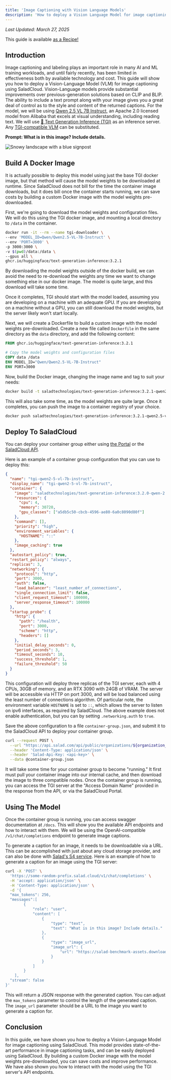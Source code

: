 ```yaml
---
title: 'Image Captioning with Vision Language Models'
description: 'How to deploy a Vision Language Model for image captioning using SaladCloud'
---
```


_Last Updated: March 27, 2025_

<Tip> This guide is available [as a Recipe!](/container-engine/reference/recipes/tgi) </Tip>

## Introduction

Image captioning and labeling plays an important role in many AI and ML training workloads, and until fairly recently,
has been limited in effectiveness both by available technology and cost. This guide will show you how to deploy a
Vision-Language Model (VLM) for image captioning using SaladCloud. Vision-Language models provide substantial
improvements over previous-generation solutions based on CLIP and BLIP. The ability to include a text prompt along with
your image gives you a great deal of control as to the style and content of the returned captions. For the model, we
will be using [Qwen 2.5 VL 7B Instruct](https://huggingface.co/Qwen/Qwen2.5-VL-7B-Instruct), an Apache 2.0 licensed
model from Alibaba that excels at visual understanding, including reading text. We will use
[🤗 Text Generation Inference (TGI)](https://huggingface.co/docs/text-generation-inference/index) as an inference
server. Any [TGI-compatible VLM](https://huggingface.co/docs/text-generation-inference/supported_models) can be
substituted.

**Prompt: What is in this image? Include details.**

<Frame caption="The image shows a snowy landscape, likely taken on a mountaintop or hillside. The ground is covered with patches of snow, with some bare soil and vegetation visible where the snow has melted or been pushed away. In the distance, a hazy horizon stretches toward what appears to be valleys and mountains. There is dense evergreen forest predominantly visible on the slopes, adding depth and texture to the scene. The sky is cloudy, with slashes of sunlight breaking through on the right, indicating that the sun might be setting or emerging from behind a cloud formation. A blue signpost, common for hiking trails, is tilted on the right side, suggesting directionality. The overall atmosphere is serene and remote, typical of a high-altitude or wilderness mountainous area with no visible human structures.">
  <img src="/container-engine/images/qwen-image-1.png" alt="Snowy landscape with a blue signpost" />
</Frame>

## Build A Docker Image

It is actually possible to deploy this model using just the base TGI docker image, but that method will cause the model
weights to be downloaded at runtime. Since SaladCloud does not bill for the time the container image downloads, but it
does bill once the container starts running, we can save costs by building a custom Docker image with the model weights
pre-downloaded.

First, we're going to download the model weights and configuration files. We will do this using the TGI docker image,
and mounting a local directory to `/data` in the container.

```bash
docker run -it --rm --name tgi-downloader \
--env 'MODEL_ID=Qwen/Qwen2.5-VL-7B-Instruct' \
--env 'PORT=3000' \
-p 3000:3000 \
-v $(pwd)/data:/data \
--gpus all \
ghcr.io/huggingface/text-generation-inference:3.2.1
```

By downloading the model weights outside of the docker build, we can avoid the need to re-download the weights any time
we want to change something else in our docker image. The model is quite large, and this download will take some time.

Once it completes, TGI should start with the model loaded, assuming you are developing on a machine with an adequate
GPU. If you are developing on a machine without a GPU, you can still download the model weights, but the server likely
won't start locally.

Next, we will create a Dockerfile to build a custom image with the model weights pre-downloaded. Create a new file
called `Dockerfile` in the same directory as the `data` directory, and add the following content:

```dockerfile
FROM ghcr.io/huggingface/text-generation-inference:3.2.1

# Copy the model weights and configuration files
COPY data /data
ENV MODEL_ID="Qwen/Qwen2.5-VL-7B-Instruct"
ENV PORT=3000
```

Now, build the Docker image, changing the image name and tag to suit your needs:

```bash
docker build -t saladtechnologies/text-generation-inference:3.2.1-qwen2.5-vl-7b-instruct .
```

This will also take some time, as the model weights are quite large. Once it completes, you can push the image to a
container registry of your choice.

```bash
docker push saladtechnologies/text-generation-inference:3.2.1-qwen2.5-vl-7b-instruct
```

## Deploy To SaladCloud

You can deploy your container group either using [the Portal](https://portal.salad.cloud) or the
[SaladCloud API](http://localhost:3000/reference/saladcloud-api/container-groups/create-container-group).

Here is an example of a container group configuration that you can use to deploy this:

```json
{
  "name": "tgi-qwen2-5-vl-7b-instruct",
  "display_name": "tgi-qwen2-5-vl-7b-instruct",
  "container": {
    "image": "saladtechnologies/text-generation-inference:3.2.0-qwen-2.5-vl-7b-instruct",
    "resources": {
      "cpu": 4,
      "memory": 30720,
      "gpu_classes": ["a5db5c50-cbcb-4596-ae80-6a0c8090d80f"]
    },
    "command": [],
    "priority": "high",
    "environment_variables": {
      "HOSTNAME": "::"
    },
    "image_caching": true
  },
  "autostart_policy": true,
  "restart_policy": "always",
  "replicas": 3,
  "networking": {
    "protocol": "http",
    "port": 3000,
    "auth": false,
    "load_balancer": "least_number_of_connections",
    "single_connection_limit": false,
    "client_request_timeout": 100000,
    "server_response_timeout": 100000
  },
  "startup_probe": {
    "http": {
      "path": "/health",
      "port": 3000,
      "scheme": "http",
      "headers": []
    },
    "initial_delay_seconds": 0,
    "period_seconds": 3,
    "timeout_seconds": 10,
    "success_threshold": 1,
    "failure_threshold": 50
  }
}
```

This configuration will deploy three replicas of the TGI server, each with 4 CPUs, 30GB of memory, and an RTX 3090 with
24GB of VRAM. The server will be accessible via HTTP on port 3000, and will be load balanced using the least number of
connections algorithm. Of particular note, the environment variable `HOSTNAME` is set to `::`, which allows the server
to listen on ipv6 interfaces, as required by SaladCloud. The above example does not enable authentication, but you can
by setting `.networking.auth` to `true`.

Save the above configuration to a file `container-group.json`, and submit it to the SaladCloud API to deploy your
container group.

```bash
curl --request POST \
  --url "https://api.salad.com/api/public/organizations/${organization_name}/projects/${project_name}/containers" \
  --header 'Content-Type: application/json' \
  --header 'Salad-Api-Key: <api-key>' \
  --data @container-group.json
```

It will take some time for your container group to become "running." It first must pull your container image into our
internal cache, and then download the image to three compatible nodes. Once the container group is running, you can
access the TGI server at the "Access Domain Name" provided in the response from the API, or via the SaladCloud Portal.

## Using The Model

Once the container group is running, you can access swagger documentation at `/docs`. This will show you the available
API endpoints and how to interact with them. We will be using the OpenAI-compatible `/v1/chat/completions` endpoint to
generate image captions.

To generate a caption for an image, it needs to be downloadable via a URL. This can be accomplished with just about any
cloud storage provider, and can also be done with [Salad's S4 service](/reference/s4/upload-a-file). Here is an example
of how to generate a caption for an image using the TGI server:

```bash
curl -X 'POST' \
  'https://some-random-prefix.salad.cloud/v1/chat/completions' \
  -H 'accept: application/json' \
  -H 'Content-Type: application/json' \
  -d '{
  "max_tokens": 256,
  "messages":[
        {
            "role": "user",
            "content": [
                {
                    "type": "text",
                    "text": "What is in this image? Include details."
                },
                {
                    "type": "image_url",
                    "image_url": {
                        "url": "https://salad-benchmark-assets.download/coco2017/train2017/000000000094.jpg"
                    }
                }
            ]
        }
    ],
  "stream": false
}'
```

This will return a JSON response with the generated caption. You can adjust the `max_tokens` parameter to control the
length of the generated caption. The `image_url` parameter should be a URL to the image you want to generate a caption
for.

## Conclusion

In this guide, we have shown you how to deploy a Vision-Language Model for image captioning using SaladCloud. This model
provides state-of-the-art performance in image captioning tasks, and can be easily deployed using SaladCloud. By
building a custom Docker image with the model weights pre-downloaded, you can save costs and improve performance. We
have also shown you how to interact with the model using the TGI server's API endpoints.
